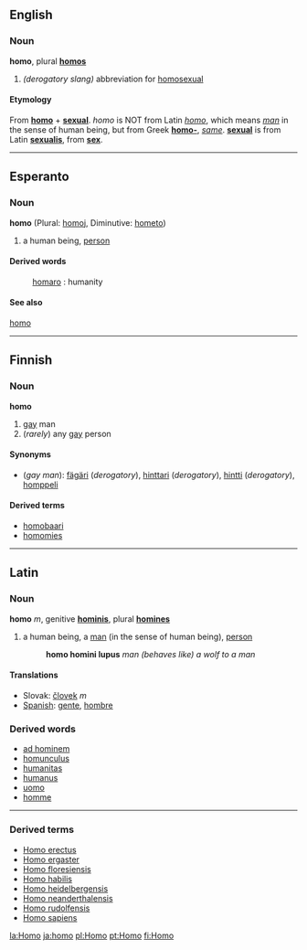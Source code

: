 ==English==
===Noun===
'''homo''', plural '''[[homos]]'''

# ''(derogatory slang)'' abbreviation for [[homosexual]]

====Etymology====
From '''[[homo]]''' + '''[[sexual]]'''. ''homo'' is NOT from Latin ''[[homo]]'', which means ''[[man]]'' in the sense of human being, but from Greek '''[[homo-]]''', ''[[same]]''.  '''[[sexual]]''' is from Latin '''[[sexualis]]''', from '''[[sex]]'''.

----
==Esperanto==
===Noun===
'''homo'''  (Plural: [[homoj]], Diminutive: [[hometo]])
# a human being, [[person]]
====Derived words====
: [[homaro]] : humanity
====See also====
[[ReVo:hom|homo]]

----

==Finnish==

===Noun===
'''homo'''  
#[[gay]] man
#(''rarely'') any [[gay]] person

====Synonyms====
*(''gay man''): [[fägäri]] (''derogatory''), [[hinttari]] (''derogatory''), [[hintti]] (''derogatory''), [[homppeli]]

====Derived terms====
*[[homobaari]]
*[[homomies]]

--------

==Latin==
===Noun===
'''homo''' ''m'', genitive '''[[hominis]]''', plural '''[[homines]]'''

# a human being, a [[man]] (in the sense of human being), [[person]]
#:'''homo homini lupus''' ''man (behaves like) a wolf to a man''

====Translations====
<!-- Unlike the confusing English "man" with its double meaning of a human or a male, many languages have a direct translation of this word -->
* Slovak: [[človek#Slovak|človek]] ''m''
*[[Spanish]]: [[gente]], [[hombre]]

===Derived words===
*[[ad hominem]]
*[[homunculus]]
*[[humanitas]]
*[[humanus]]
*[[uomo]]
*[[homme]]

----
{{Taxonomy|Genus|[[Homo]]|(in the [[Subfamily]] ''[[Homininae]]'') various [[species]] of [[man]], all but one of which is [[extinct]]}}
===Derived terms===
*[[Homo erectus]]
*[[Homo ergaster]]
*[[Homo floresiensis]]
*[[Homo habilis]]
*[[Homo heidelbergensis]]
*[[Homo neanderthalensis]]
*[[Homo rudolfensis]]
*[[Homo sapiens]]

[[la:Homo]]
[[ja:homo]]
[[pl:Homo]]
[[pt:Homo]]
[[fi:Homo]]